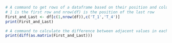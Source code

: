 
```r
# A command to get rows of a dataframe based on their position and columns based on their names
# 1 is the first row and nrow(df) is the position of the last row
First_and_Last <- df[c(1,nrow(df)),c('T_1','T_4')]
print(First_and_Last)

# A command to calculate the difference between adjacent values in each column
print(diff(as.matrix(First_and_Last)))
```
